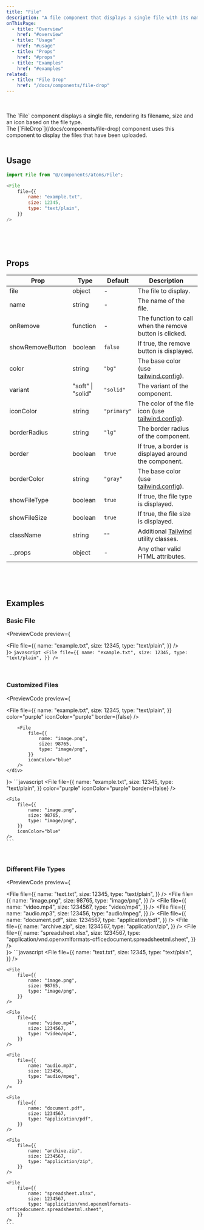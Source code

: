 ```yaml
---
title: "File"
description: "A file component that displays a single file with its name, size, and type."
onThisPage:
  - title: "Overview"
    href: "#overview"
  - title: "Usage"
    href: "#usage"
  - title: "Props"
    href: "#props"
  - title: "Examples"
    href: "#examples"
related:
  - title: "File Drop"
    href: "/docs/components/file-drop"
---
```


<div id="overview" />

<br/>

<div className="grid grid-cols-1 md:grid-cols-2 gap-4">
    <File file={{
        name: "example.txt",
        size: 12345,
        type: "text/plain",
    }} />
    <File file={{
        name: "example.mp4",
        size: 12345,
        type: "video/mp4",
    }} />
    <File file={{
        name: "example.pdf",
        size: 12345,
        type: "application/pdf",
    }} color="purple" iconColor="purple" variant="soft" border={false} />
    <File file={{
        name: "example.png",
        size: 12345,
        type: "image/png",
    }} iconColor="blue" variant="soft" />
</div>

<br/>

<div>
    The `File` component displays a single file, rendering its filename, size and an icon based on the file type.
</div>

<Callout>
    The [`FileDrop`](/docs/components/file-drop) component uses this component to display the files that have been uploaded.
</Callout>

<br/>
<br/>
<Divider />

<div id="usage" />

## Usage

```javascript
import File from "@/components/atoms/File";

<File
    file={{
        name: "example.txt",
        size: 12345,
        type: "text/plain",
    }}
/>
```

<br/>
<br/>
<br/>
<Divider />

<div id="props" />

## Props

| **Prop**         | **Type**          | **Default** | **Description**                                                             |
|------------------|-------------------|-------------|-----------------------------------------------------------------------------|
| file             | object            | -           | The file to display.                                                        |
| name             | string            | -           | The name of the file.                                                       |
| onRemove         | function          | -           | The function to call when the remove button is clicked.                     |
| showRemoveButton | boolean           | `false`     | If true, the remove button is displayed.                                    |
| color            | string            | `"bg"`      | The base color (use [tailwind.config](/docs/tutorials/config)).             |
| variant          | "soft" \| "solid" | `"solid"`   | The variant of the component.                                               |
| iconColor        | string            | `"primary"` | The color of the file icon (use [tailwind.config](/docs/tutorials/config)). |
| borderRadius     | string            | `"lg"`      | The border radius of the component.                                         |
| border           | boolean           | `true`      | If true, a border is displayed around the component.                        |
| borderColor      | string            | `"gray"`    | The base color (use [tailwind.config](/docs/tutorials/config)).             |
| showFileType     | boolean           | `true`      | If true, the file type is displayed.                                        |
| showFileSize     | boolean           | `true`      | If true, the file size is displayed.                                        |
| className        | string            | `""`        | Additional [Tailwind](https://tailwindcss.com) utility classes.             |
| ...props         | object            | -           | Any other valid HTML attributes.                                            |

<br/>
<br/>
<br/>
<Divider />

<div id="examples" />

## Examples

### Basic File

<PreviewCode preview={
    <div className="flex gap-4 mb-4 justify-center items-center">
        <File
            file={{
                name: "example.txt",
                size: 12345,
                type: "text/plain",
            }}
        />
    </div>
}>
    ```javascript
    <File
        file={{
            name: "example.txt",
            size: 12345,
            type: "text/plain",
        }}
    />
    ```
</PreviewCode>

<br />

### Customized Files

<PreviewCode preview={
    <div className="flex flex-col gap-4 mb-4 justify-center items-center">
        <File
            file={{
                name: "example.txt",
                size: 12345,
                type: "text/plain",
            }}
            color="purple"
            iconColor="purple"
            border={false}
        />

        <File
            file={{
                name: "image.png",
                size: 98765,
                type: "image/png",
            }}
            iconColor="blue"
        />
    </div>
}>
    ```javascript
    <File
        file={{
            name: "example.txt",
            size: 12345,
            type: "text/plain",
        }}
        color="purple"
        iconColor="purple"
        border={false}
    />

    <File
        file={{
            name: "image.png",
            size: 98765,
            type: "image/png",
        }}
        iconColor="blue"
    />
    ```
</PreviewCode>

<br/>

### Different File Types

<PreviewCode preview={
    <div className="flex flex-col gap-4 mb-4 justify-center items-center">
        <File
            file={{
                name: "text.txt",
                size: 12345,
                type: "text/plain",
            }}
        />
        <File
            file={{
                name: "image.png",
                size: 98765,
                type: "image/png",
            }}
        />
        <File
            file={{
                name: "video.mp4",
                size: 1234567,
                type: "video/mp4",
            }}
        />
        <File
            file={{
                name: "audio.mp3",
                size: 123456,
                type: "audio/mpeg",
            }}
        />
        <File
            file={{
                name: "document.pdf",
                size: 1234567,
                type: "application/pdf",
            }}
        />
        <File
            file={{
                name: "archive.zip",
                size: 1234567,
                type: "application/zip",
            }}
        />
        <File
            file={{
                name: "spreadsheet.xlsx",
                size: 1234567,
                type: "application/vnd.openxmlformats-officedocument.spreadsheetml.sheet",
            }}
        />
    </div>
}>
    ```javascript
    <File
        file={{
            name: "text.txt",
            size: 12345,
            type: "text/plain",
        }}
    />

    <File
        file={{
            name: "image.png",
            size: 98765,
            type: "image/png",
        }}
    />

    <File
        file={{
            name: "video.mp4",
            size: 1234567,
            type: "video/mp4",
        }}
    />

    <File
        file={{
            name: "audio.mp3",
            size: 123456,
            type: "audio/mpeg",
        }}
    />

    <File
        file={{
            name: "document.pdf",
            size: 1234567,
            type: "application/pdf",
        }}
    />

    <File
        file={{
            name: "archive.zip",
            size: 1234567,
            type: "application/zip",
        }}
    />

    <File
        file={{
            name: "spreadsheet.xlsx",
            size: 1234567,
            type: "application/vnd.openxmlformats-officedocument.spreadsheetml.sheet",
        }}
    />
    ```
</PreviewCode>


<br/>
